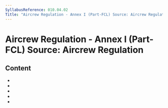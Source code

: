 ```yaml
---
SyllabusReference: 010.04.02
Title: "Aircrew Regulation - Annex I (Part-FCL) Source: Aircrew Regulation"
---
```


# Aircrew Regulation - Annex I (Part-FCL) Source: Aircrew Regulation

## Content

- <Link href="010.04.02.01" />
- <Link href="010.04.02.02" />
- <Link href="010.04.02.03" />
- <Link href="010.04.02.04" />
- <Link href="010.04.02.05" />
